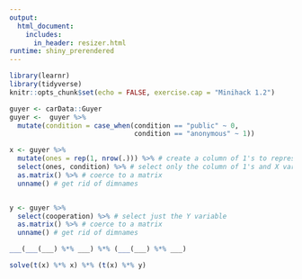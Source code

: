 ```yaml
---
output: 
  html_document:
    includes:
      in_header: resizer.html
runtime: shiny_prerendered
---
```



```r
library(learnr)
library(tidyverse)
knitr::opts_chunk$set(echo = FALSE, exercise.cap = "Minihack 1.2")

guyer <- carData::Guyer
guyer <-  guyer %>% 
  mutate(condition = case_when(condition == "public" ~ 0,
                               condition == "anonymous" ~ 1))

x <- guyer %>% 
  mutate(ones = rep(1, nrow(.))) %>% # create a column of 1's to represent the intercept
  select(ones, condition) %>% # select only the column of 1's and X variable
  as.matrix() %>% # coerce to a matrix
  unname() # get rid of dimnames


y <- guyer %>% 
  select(cooperation) %>% # select just the Y variable
  as.matrix() %>% # coerce to a matrix
  unname() # get rid of dimnames 

```


```r
___(___(___) %*% ___) %*% (___(___) %*% ___)
```


```r
solve(t(x) %*% x) %*% (t(x) %*% y)
```



<div data-iframe-height></div>
